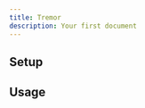 ```yaml
---
title: Tremor
description: Your first document
---
```


## Setup

<Cards>
  <Card
    title="Install tremor"
    href="https://www.tremor.so/docs/getting-started/installation"
  />
</Cards>

## Usage
